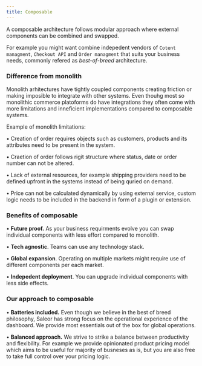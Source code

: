 ```yaml
---
title: Composable
---
```


A composable architecture follows modular approach where external components can be combined and swapped.

For example you might want combine indepedent vendors of `Cotent managment`, `Checkout API` and `Order managment` that suits your business needs, commonly refered as _best-of-breed_ architecture.

### Difference from monolith

Monolith arhitectures have tightly coupled components creating friction or making imposible to integrate with other systems.
Even thouhg most so monolithic commerce platoforms do have integrations they often come with more limitations and inneficient implementations compared to composable systems.

Example of monolith limitations:

• Creation of order requires objects such as customers, products and its attributes need to be present in the system.

• Craetion of order follows rigit structure where status, date or order number can not be altered.

• Lack of external resources, for example shipping providers need to be defined upfront in the systems instead of being quried on demand.

• Price can not be calculated dynamically by using external service, custom logic needs to be included in the backend in form of a plugin or extension.

### Benefits of composable

• **Future proof.** As your business requirments evolve you can swap individual components with less effort compared to monolith.

• **Tech agnostic**. Teams can use any technology stack.

• **Global expansion**. Operating on multiple markets might require use of different components per each market.

• **Indepedent deployment**. You can upgrade individual components with less side effects.

### Our approach to composable

• **Batteries included.** Even though we believe in the best of breed philosophy, Saleor has strong focus on the operational experience of the dashboard.
We provide most essentials out of the box for global operations.

• **Balanced approach.** We strive to strike a balance between productivity and flexibility.
For example we provide opinionated product pricing model which aims to be useful for majority of busneses as is, but you are also free to take full control over your pricing logic.
